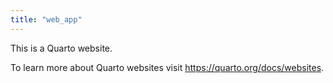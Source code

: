 ```yaml
---
title: "web_app"
---
```


This is a Quarto website.

To learn more about Quarto websites visit <https://quarto.org/docs/websites>.
